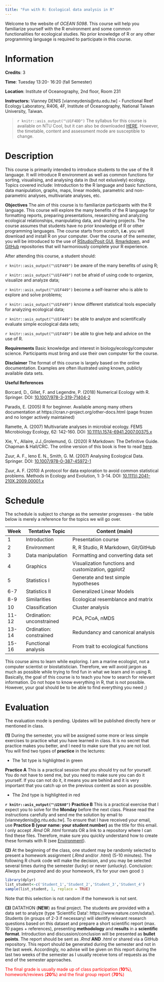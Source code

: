 ---
title: "Fun with R: Ecological data analysis in R"
---

Welcome to the website of *OCEAN 5098*. This course will help you familiarize yourself with the R environment and some common functionalities for ecological studies. No prior knowledge of R or any other programming language is required to participate in this course.

# Information

**Credits**: 3 

**Time**: Tuesday 13:20- 16:20 (fall Semester)

**Location**: Institute of Oceanography, 2nd floor, Room 231 

**Instructors:** Vianney DENIS [vianneydenis@ntu.edu.tw] - Functional Reef Ecology Laboratory, R406, 4F, Institute of Oceanography, National Taiwan University, Taiwan.

> `r knitr::asis_output("\U1F4DD")` The syllabus for this course is available on NTU Cool, but it can also be downloaded [HERE](.\documents\OCEAN5098_syllabus.pdf). However, the timetable, content and assessment mode are susceptible to change.

# Description

This course is primarily intended to introduce students to the use of the R language. It will introduce R environment as well as common functions for sorting, visualising, and analysing data in (but not exlusively) ecology. Topics covered include: Introduction to the R language and basic functions, data manipulation, graphs, maps, linear models, parametric and non-parametric analyses, multivariate analyses, etc.

**Objectives** The aim of this course is to familiarize participants with the R language. This course will explore the many benefits of the R language for formatting reports, preparing presentations, researching and analyzing ecological relationships, manipulating data, and sharing projects. The course assumes that students have no prior knowledge of R or other programming languages. The course starts from scratch, **i.e.** you will download and install R on your computer. Over the course of the semester, you will be introduced to the use of [RStudio/Posit GUI](https://www.rstudio.com/), [Rmarkdown](https://rmarkdown.rstudio.com/), and [GitHub](https://github.com/) repositories that will harmoniously complete your R experience.

After attending this course, a student should:

`r knitr::asis_output("\U1F449")` be aware of the many benefits of using R;

`r knitr::asis_output("\U1F449")` not be afraid of using code to organize, visualize and analyze data;

`r knitr::asis_output("\U1F449")` become a self-learner who is able to explore and solve problems;

`r knitr::asis_output("\U1F449")` know different statistical tools especially for analyzing ecological data;

`r knitr::asis_output("\U1F449")` be able to analyze and scientifically evaluate simple ecological data sets;

`r knitr::asis_output("\U1F449")` be able to give help and advice on the use of R.

**Requirements** Basic knowledge and interest in biology/ecology/computer science. Participants must bring and use their own computer for the course.

**Disclaimer** The format of this course is largely based on the online documentation. Examples are often illustrated using known, publicly available data sets.

**Useful References**

Borcard, D., Gillet, F. and Legendre, P. (2018) Numerical Ecology with R. Springer. DOI: [10.1007/978-3-319-71404-2](https://www.springer.com/gp/book/9783319714035)

Paradis, E. (2005) R for beginner. Available among many others documentation at https://cran.r-project.org/other-docs.html (page frozen and no longer actively maintained) 

Ramette, A. (2007) Multivariate analyses in microbial ecology. FEMS Microbiology Ecology, 62: 142-160. DOI: [10.1111/j.1574-6941.2007.00375.x](https://onlinelibrary.wiley.com/doi/full/10.1111/j.1574-6941.2007.00375.x)

Xie, Y., Allaire, J.J.,Grolemund, G. (2020) R Markdown: The Definitive Guide. Chapman & Hall/CRC. The online version of this book is free to read [here](https://bookdown.org/yihui/rmarkdown/). 

Zuur, A. F., Ieno E. N., Smith, G. M. (2007) Analysing Ecological Data. Springer.  DOI: [10.1007/978-0-387-45972-1](https://www.springer.com/gp/book/9780387459677)

Zuur, A. F. (2010) A protocol for data exploration to avoid common statistical problems. Methods in Ecology and Evolution, 1: 3-14. DOI: [10.1111/j.2041-210X.2009.00001.x](https://besjournals.onlinelibrary.wiley.com/doi/10.1111/j.2041-210X.2009.00001.x)


# Schedule

The schedule is subject to change as the semester progresses - the table below is merely a reference for the topics we will go over.

|Week |Tentative Topic           |             Content (main)                         |
|-----|--------------------------|----------------------------------------------------|
|1    |Introduction              | Presentation course               |
|2    |Environment               | R, R Studio, R Markdown, Git/GitHub                |
|3    |Data manipulation         | Formatting and converting data set                 |
|4    |Graphics                  | Visualization functions and customization, ggplot2 |
|5    |Statistics  I             | Generate and test simple hypotheses                |
|6-7  |Statistics  II            | Generalized Linear Models                          |
|8-9  |Similarities              | Ecological resemblance and matrix                  |
|10   |Classification            | Cluster analysis                                   |
|11-12|Ordination: unconstrained | PCA, PCoA, nMDS                                    |
|13-14|Ordination: constrained   | Redundancy and canonical analysis                  |
|15-16|Functional analysis       | From trait to ecological functions                 |


This course aims to learn while exploring. I am a marine ecologist, not a computer scientist or biostatistician. Therefore, we will avoid jargon as much as possible while trying to find fun in what we learn and in using R. Basically, the goal of this course is to teach you how to search for relevant information. Do not hope to know everything in R, that is not possible. However, your goal should be to be able to find everything you need ;)

# Evaluation

The evaluation mode is pending. Updates will be published directly here or mentioned in class.


**(1)** During the semester, you will be assigned some more or less simple exercises to practice what you have learned in class. It is no secret that practice makes you better, and I need to make sure that you are not lost. You will find two types of **practice** in the lectures:

+ The 1st type is highlighted in green


<p class="comment">
**Practice A** This is a practical session that you should try out for yourself. You do not have to send me, but you need to make sure you can do it yourself. If you can not do it, it means you are behind and it is very important that you catch up on the previous content as soon as possible.
</p>


+ The 2nd type is highlighted in red


<p class="alert">
**`r knitr::asis_output("\U26A0")` Practice B** This is a practical exercise that I expect you to solve for the **Monday** before the next class. Please read the instructions carefully and send me the solution by email to [vianneydenis@g.ntu.edu.tw]. To ensure that I have received your email, use **Practice B (your name: your student number)** as the title for this email. I only accept *.Rmd* OR *.html* formats OR a link to a repository where I can find these files. Therefore, make sure you quickly understand how to create these formats with R (see [Environment](./environment.html)).</p>


**(2)** At the beginning of the class, one student may be randomly selected to present a homework assignment (*.Rmd* and/or *.html*) (5-10 minutes). The following R chunk code will make the decision, and you may be selected several times during the semester (lucky) or never (unlucky). Conclusion: *Always be prepared* and do your homework, it's for your own good :)

```{r,  eval=F}
library(dplyr)
list_student<-c('Student_1','Student_2','Student_3','Student_4')
sample(list_student, 1, replace = TRUE)
```

Note that this selection is not random if the homework is not sent.

**(3)** DATATHON (**NEW**) as final project. The students are provided with a data set to analyze (type 'Scientific Data': https://www.nature.com/sdata/). Students (in groups of 2-3 if necessary) will identify relevant research questions based on this dataset and prepare a short scientific report (max. 10 pages + references), presenting **methodology** and **results** in a **scientific format**. Introduction and discussion/conclusion will be presented as **bullet points**. The report should be sent as *.Rmd* **AND** *.html* or shared via a GitHub repository. This report should be generated during the semester and not in the last week. Accordingly, no advise will be given on this report during the last two weeks of the semester as I usually receive tons of requests as the end of the semester approaches.

<p style="color:red">The final grade is usually made up of class participation (**10%**), homework/reviews (**20%**) and the final group report (**70%**)</p>